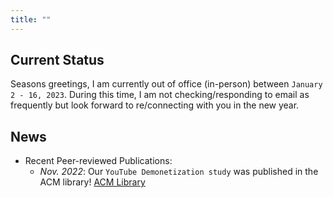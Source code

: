 ```yaml
---
title: ""
---
```


## Current Status

Seasons greetings, I am currently out of office (in-person) between `January 2 - 16, 2023`. During this time, I am not checking/responding to email as frequently but look forward to re/connecting with you in the new year.


## News

* Recent Peer-reviewed Publications:
    + *Nov. 2022*: Our `YouTube Demonetization study` was published in the ACM library! [ACM Library](https://doi.org/10.1145/3555149) 














